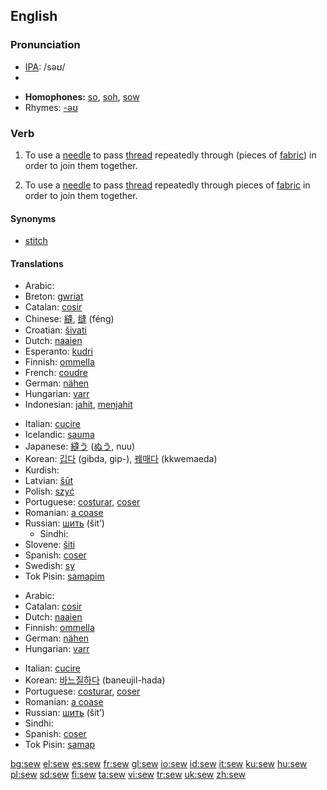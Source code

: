 ==English==

===Pronunciation===
*[[w:IPA|IPA]]: /səʊ/
*{{audio|en-us-sew.ogg|Audio (US)}}

*'''Homophones:''' [[so]], [[soh]], [[sow]]
*Rhymes: [[Rhymes:English:-əʊ|-əʊ]]

===Verb===
{{en-verb|sews|sewing|sewed|'''[[sewn]]''' ''or'' '''[[sewed]]'''}}

# {{transitive}} To use a [[needle]] to pass [[thread]] repeatedly through (pieces of [[fabric]]) in order to join them together.
# {{intransitive}} To use a [[needle]] to pass [[thread]] repeatedly through pieces of [[fabric]] in order to join them together.

====Synonyms====
*[[stitch]]

====Translations====
{{trans-top|(transitive) use a needle}}
*Arabic: {{ARchar|[[خيط]]}} {{IPAchar|(χéyyaʈa)}}
*Breton: [[gwriat]]
*Catalan: [[cosir]]
*Chinese: [[縫]], [[缝]] (féng)
*Croatian: [[šivati]]
*Dutch: [[naaien]]
*Esperanto: [[kudri]]
*Finnish: [[ommella]]
*French: [[coudre]]
*German: [[nähen]]
*Hungarian: [[varr]]
*Indonesian: [[jahit]], [[jahit|menjahit]]
{{trans-mid}}
*Italian: [[cucire]]
*Icelandic: [[sauma]]
*Japanese: [[縫う]] ([[ぬう]], nuu)
*Korean: [[깁다]] (gibda, gip-), [[꿰매다]] (kkwemaeda)
*Kurdish: {{KUchar|[[دوورین]]}}
*Latvian: [[šūt]]
*Polish: [[szyć]]
*Portuguese: [[costurar]], [[coser]]
*Romanian: [[a coase]]
*Russian: [[шить]] (šit’)
**Sindhi: {{SDchar|[[سِبَڻُ]]}}
*Slovene: [[šiti]]
*Spanish: [[coser]]
*Swedish: [[sy]]
*Tok Pisin: [[samapim]]
{{trans-bottom}}

{{trans-top|(intransitive) use a needle}}
*Arabic: {{ARchar|[[خاط]]}} {{IPAchar|(χāʈa)}}
*Catalan: [[cosir]]
*Dutch: [[naaien]]
*Finnish: [[ommella]]
*German: [[nähen]]
*Hungarian: [[varr]]
{{trans-mid}}
*Italian: [[cucire]]
*Korean: [[바느질하다]] (baneujil-hada)
*Portuguese: [[costurar]], [[coser]]
*Romanian: [[a coase]]
*Russian: [[шить]] (šit’)
*Sindhi: {{SDchar|[[سِبَڻُ]]}}
*Spanish: [[coser]]
*Tok Pisin: [[samap]]
{{trans-bottom}}

[[bg:sew]]
[[el:sew]]
[[es:sew]]
[[fr:sew]]
[[gl:sew]]
[[io:sew]]
[[id:sew]]
[[it:sew]]
[[ku:sew]]
[[hu:sew]]
[[pl:sew]]
[[sd:sew]]
[[fi:sew]]
[[ta:sew]]
[[vi:sew]]
[[tr:sew]]
[[uk:sew]]
[[zh:sew]]